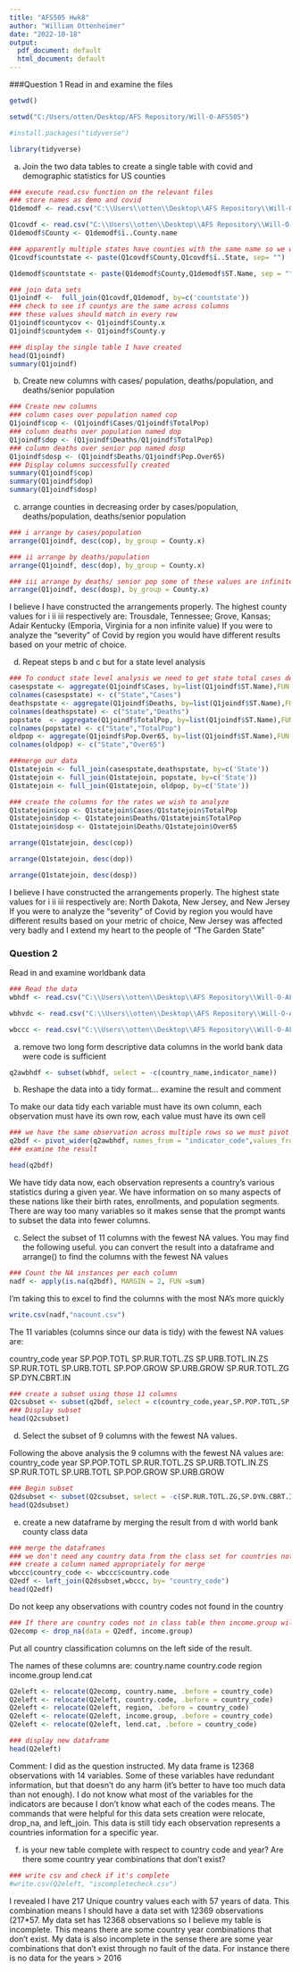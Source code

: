 ---
title: "AFS505 Hwk8"
author: "William Ottenheimer"
date: "2022-10-18"
output:
  pdf_document: default
  html_document: default
---

###Question 1
Read in and examine the files

```{r}
getwd()
```
```{r}
setwd("C:/Users/otten/Desktop/AFS Repository/Will-O-AFS505")
```

```{r}
#install.packages("tidyverse")
```
```{r}
library(tidyverse)
```
a) Join the two data tables to create a single table with covid and demographic statistics for US counties



```{r}
### execute read.csv function on the relevant files
### store names as demo and covid
Q1demodf <- read.csv("C:\\Users\\otten\\Desktop\\AFS Repository\\Will-O-AFS505\\woUS-cnty-demo.csv")

Q1covdf <- read.csv("C:\\Users\\otten\\Desktop\\AFS Repository\\Will-O-AFS505\\woUS-cnty-COVID.csv")
Q1demodf$County <- Q1demodf$ï..County.name
```

```{r}
### apparently multiple states have counties with the same name so we will have to merge by countystate name combo
Q1covdf$countstate <- paste(Q1covdf$County,Q1covdf$ï..State, sep= "")

Q1demodf$countstate <- paste(Q1demodf$County,Q1demodf$ST.Name, sep = "")

```



```{r}
### join data sets
Q1joindf <-  full_join(Q1covdf,Q1demodf, by=c('countstate'))
### check to see if countys are the same across columns
### these values should match in every row
Q1joindf$countycov <- Q1joindf$County.x
Q1joindf$countydem <- Q1joindf$County.y

### display the single table I have created
head(Q1joindf)
summary(Q1joindf)
```
b) Create new columns with cases/ population, deaths/population, and deaths/senior population

```{r}
### Create new columns 
### column cases over population named cop
Q1joindf$cop <- (Q1joindf$Cases/Q1joindf$TotalPop)
### column deaths over population named dop
Q1joindf$dop <- (Q1joindf$Deaths/Q1joindf$TotalPop)
### column deaths over senior pop named dosp
Q1joindf$dosp <- (Q1joindf$Deaths/Q1joindf$Pop.Over65)
### Display columns successfully created
summary(Q1joindf$cop)
summary(Q1joindf$dop)
summary(Q1joindf$dosp)
```
c) arrange counties in decreasing order by cases/population, deaths/population, deaths/senior population

```{r}
### i arrange by cases/population
arrange(Q1joindf, desc(cop), by_group = County.x)
```

```{r}
### ii arrange by deaths/population
arrange(Q1joindf, desc(dop), by_group = County.x)
```

```{r}
### iii arrange by deaths/ senior pop some of these values are infinite because there are no seniors in some counties (662 counties)
arrange(Q1joindf, desc(dosp), by_group = County.x)
```
I believe I have constructed the arrangements properly. The highest county values for i ii iii respectively are: Trousdale, Tennessee; Grove, Kansas; Adair Kentucky (Emporia, Virginia for a non infinite value)
If you were to analyze the "severity" of Covid by region you would have different results based on your metric of choice.


d) Repeat steps b and c but for a state level analysis

```{r}
### To conduct state level analysis we need to get state total cases deaths and demographics
casespstate <- aggregate(Q1joindf$Cases, by=list(Q1joindf$ST.Name),FUN = sum)
colnames(casespstate) <- c("State","Cases")
deathspstate <- aggregate(Q1joindf$Deaths, by=list(Q1joindf$ST.Name),FUN = sum)
colnames(deathspstate) <- c("State","Deaths")
popstate  <- aggregate(Q1joindf$TotalPop, by=list(Q1joindf$ST.Name),FUN = sum)
colnames(popstate) <- c("State","TotalPop")
oldpop <- aggregate(Q1joindf$Pop.Over65, by=list(Q1joindf$ST.Name),FUN = sum)
colnames(oldpop) <- c("State","Over65")
```

```{r}
###merge our data
Q1statejoin <- full_join(casespstate,deathspstate, by=c('State'))
Q1statejoin <- full_join(Q1statejoin, popstate, by=c('State'))
Q1statejoin <- full_join(Q1statejoin, oldpop, by=c('State'))

### create the columns for the rates we wish to analyze
Q1statejoin$cop <- Q1statejoin$Cases/Q1statejoin$TotalPop
Q1statejoin$dop <- Q1statejoin$Deaths/Q1statejoin$TotalPop
Q1statejoin$dosp <- Q1statejoin$Deaths/Q1statejoin$Over65

```

```{r}
arrange(Q1statejoin, desc(cop))
```

```{r}
arrange(Q1statejoin, desc(dop))
```

```{r}
arrange(Q1statejoin, desc(dosp))
```
I believe I have constructed the arrangements properly. The highest state values for i ii iii respectively are: North Dakota, New Jersey, and New Jersey
If you were to analyze the "severity" of Covid by region you would have different results based on your metric of choice, New Jersey was affected very badly and I extend my heart to the people of "The Garden State"


### Question 2
Read in and examine worldbank data

```{r}
### Read the data
wbhdf <- read.csv("C:\\Users\\otten\\Desktop\\AFS Repository\\Will-O-AFS505\\worldbankhealth.csv")


```

```{r}
wbhvdc <- read.csv("C:\\Users\\otten\\Desktop\\AFS Repository\\Will-O-AFS505\\WorldBankHealth-VarDescClean.csv")

wbccc <- read.csv("C:\\Users\\otten\\Desktop\\AFS Repository\\Will-O-AFS505\\WorldBankCountryClassClean.csv")
```


a) remove two long form descriptive data columns in the world bank data were code is sufficient

```{r}
q2awbhdf <- subset(wbhdf, select = -c(country_name,indicator_name))
```

b) Reshape the data into a tidy format... examine the result and comment

To make our data tidy each variable must have its own column, each observation must have its own row, each value must have its own cell

```{r}
### we have the same observation across multiple rows so we must pivot wider
q2bdf <- pivot_wider(q2awbhdf, names_from = "indicator_code",values_from = value)
### examine the result 

head(q2bdf)

```
We have tidy data now, each observation represents a country's various statistics during a given year. We have information on so many aspects of these nations like their birth rates, enrollments, and population segments. There are way too many variables so it makes sense that the prompt wants to subset the data into fewer columns.

c) Select the subset of 11 columns with the fewest NA values. You may find the following useful. you can convert the result into a dataframe and arrange() to find the columns with the fewest NA values

```{r}
### Count the NA instances per each column
nadf <- apply(is.na(q2bdf), MARGIN = 2, FUN =sum)

```
I'm taking this to excel to find the columns with the most NA's more quickly

```{r}
write.csv(nadf,"nacount.csv")
```

The 11 variables (columns since our data is tidy) with the fewest NA values are:

country_code
year
SP.POP.TOTL
SP.RUR.TOTL.ZS
SP.URB.TOTL.IN.ZS
SP.RUR.TOTL
SP.URB.TOTL
SP.POP.GROW
SP.URB.GROW
SP.RUR.TOTL.ZG
SP.DYN.CBRT.IN

```{r}
### create a subset using those 11 columns
Q2csubset <- subset(q2bdf, select = c(country_code,year,SP.POP.TOTL,SP.RUR.TOTL.ZS,SP.URB.TOTL.IN.ZS,SP.RUR.TOTL,SP.URB.TOTL,SP.POP.GROW,SP.URB.GROW,SP.RUR.TOTL.ZG,SP.DYN.CBRT.IN))
### Display subset
head(Q2csubset)
```


d) Select the subset of 9 columns with the fewest NA values.

Following the above analysis the 9 columns with the fewest NA values are:
country_code
year
SP.POP.TOTL
SP.RUR.TOTL.ZS
SP.URB.TOTL.IN.ZS
SP.RUR.TOTL
SP.URB.TOTL
SP.POP.GROW
SP.URB.GROW



```{r}
### Begin subset
Q2dsubset <- subset(Q2csubset, select = -c(SP.RUR.TOTL.ZG,SP.DYN.CBRT.IN))
head(Q2dsubset)
```


e) create a new dataframe by merging the result from d with world bank county class data

```{r}
### merge the dataframes
### we don't need any country data from the class set for countries not in part d's data so we will left join
### create a column named appropriately for merge
wbccc$country_code <- wbccc$country.code
Q2edf <- left_join(Q2dsubset,wbccc, by= "country_code")
head(Q2edf)
```
Do not keep any observations with country codes not found in the country

```{r}
### If there are country codes not in class table then income.group will have an na value we drop rows accordingly
Q2ecomp <- drop_na(data = Q2edf, income.group)
```
Put all country classification columns on the left side of the result.

The names of these columns are:
country.name	country.code	region	income.group	lend.cat


```{r}
Q2eleft <- relocate(Q2ecomp, country.name, .before = country_code)
Q2eleft <- relocate(Q2eleft, country.code, .before = country_code)
Q2eleft <- relocate(Q2eleft, region, .before = country_code)
Q2eleft <- relocate(Q2eleft, income.group, .before = country_code)
Q2eleft <- relocate(Q2eleft, lend.cat, .before = country_code)

```

```{r}
### display new dataframe
head(Q2eleft)
```

Comment: I did as the question instructed. My data frame is 12368 observations with 14 variables. Some of these variables have redundant information, but that doesn't do any harm (it's better to have too much data than not enough). I do not know what most of the variables for the indicators are because I don't know what each of the codes means. The commands that were helpful for this data sets creation were relocate, drop_na, and left_join. This data is still tidy each observation represents a countries information for a specific year.

f) is your new table complete with respect to country code and year? Are there some country year combinations that don't exist?

```{r}
### write csv and check if it's complete
#write.csv(Q2eleft, "iscompletecheck.csv")
```

I revealed I have 217 Unique country values each with 57 years of data. This combination means I should have a data set with 12369 observations (217*57. My data set has 12368 observations so I believe my table is incomplete. This means there are some country year combinations that don't exist. My data is also incomplete in the sense there are some year combinations that don't exist through no fault of the data. For instance there is no data for the years > 2016


